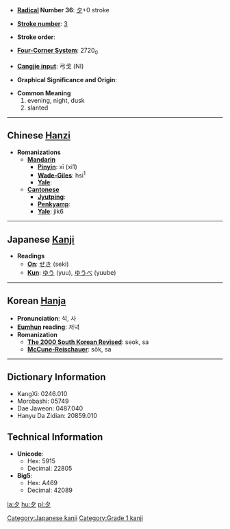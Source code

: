 * '''[[Wiktionary:Chinese radical index| Radical]] Number 36''': [[Wiktionary:Chinese radical index 夕|夕]]+0 stroke

* '''[[Wiktionary:Chinese total strokes index|Stroke number]]''': [[Wiktionary:Chinese total strokes index 3|3]]

* '''Stroke order''': 

* '''[[Wiktionary:Chinese four corner index|Four-Corner System]]''': 2720<sub>0</sub>

* '''[[Wiktionary:Chinese Cangjie index|Cangjie input]]''': 弓戈 (NI)

* '''Graphical Significance and Origin''': 

* '''Common Meaning'''
*#evening, night, dusk
*# slanted


----

== Chinese [[Hanzi]] ==

* '''Romanizations'''
** '''[[Mandarin]]'''
*** '''[[Pinyin]]''': xī (xi1)
*** '''[[Wade-Giles]]''': hsi<sup>1</sup>
*** '''[[Yale]]''': 
** '''[[Cantonese]]'''
*** '''[[Jyutping]]''':
*** '''[[Penkyamp]]''': 
*** '''[[Yale]]''': jik6


----

== Japanese [[Kanji]] ==

* '''Readings'''
** '''[[On]]''': [[せき]] (seki)
** '''[[Kun]]''': [[ゆう]] (yuu), [[ゆうべ]] (yuube)


----

== Korean [[Hanja]] ==

* '''Pronunciation''': 석, 사
* '''[[Eumhun]] reading''': 저녁
* '''Romanization'''
** '''[[The 2000 South Korean Revised Romanization|The 2000 South Korean Revised]]''': seok, sa
** '''[[McCune-Reischauer]]''': sŏk, sa

----

== Dictionary Information ==

* KangXi: 0246.010
* Morobashi: 05749
* Dae Jaweon: 0487.040
* Hanyu Da Zidian: 20859.010

== Technical Information ==

* '''Unicode''':
** Hex: 5915
** Decimal: 22805
* '''Big5''':
** Hex: A469
** Decimal: 42089

[[Category:Japanese kanji]]
[[Category:Grade 1 kanji]]

[[la:夕]]
[[hu:夕]]
[[pl:夕]]